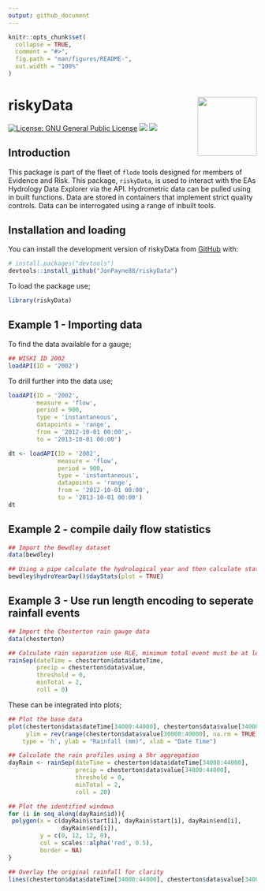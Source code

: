 ```yaml
---
output: github_document
---
```


<!-- README.md is generated from README.Rmd. Please edit that file -->

```r
knitr::opts_chunk$set(
  collapse = TRUE,
  comment = "#>",
  fig.path = "man/figures/README-",
  out.width = "100%"
)
```

# riskyData <img src="logo.png" align="right" alt="" width="120"/>

<!-- badges: start -->

[![License: GNU General Public License](https://img.shields.io/badge/license-GNU%20General%20Public%20License-blue.svg)](https://cran.r-project.org/web/licenses/GNU%20General%20Public%20License) [![](https://img.shields.io/github/languages/code-size/JonPayneEA/riskyData.svg)](https://github.com/JonPayneEA/riskyData)
[![](https://img.shields.io/github/last-commit/JonPayneEA/riskyData.svg)](https://github.com/JonPayneEA/riskyData/commits/main)

<!-- badges: end -->

## Introduction

This package is part of the fleet of `flode` tools designed for members of Evidence and Risk. This package, `riskyData`, is used to interact with the EAs Hydrology Data Explorer via the API. Hydrometric data can be pulled using in built functions. Data are stored in containers that implement strict quality controls. Data can be interrogated using a range of inbuilt tools.

## Installation and loading

You can install the development version of riskyData from [GitHub](https://github.com/) with:

``` r
# install.packages("devtools")
devtools::install_github("JonPayne88/riskyData")
```

To load the package use;

```r
library(riskyData)
```

## Example 1 - Importing data

To find the data available for a gauge;

```r
## WISKI ID 2002
loadAPI(ID = '2002')
```

To drill further into the data use;

```r
loadAPI(ID = '2002',
        measure = 'flow',
        period = 900,
        type = 'instantaneous',
        datapoints = 'range',
        from = '2012-10-01 00:00',-
        to = '2013-10-01 00:00')

```

```r
dt <- loadAPI(ID = '2002',
              measure = 'flow',
              period = 900,
              type = 'instantaneous',
              datapoints = 'range',
              from = '2012-10-01 00:00',
              to = '2013-10-01 00:00')
dt
```

## Example 2 - compile daily flow statistics

```r
## Import the Bewdley dataset
data(bewdley)

## Using a pipe calculate the hydrological year and then calculate statistics
bewdley$hydroYearDay()$dayStats(plot = TRUE)
```


## Example 3 - Use run length encoding to seperate rainfall events

```r
## Import the Chesterton rain gauge data
data(chesterton)

## Calculate rain separation use RLE, minimum total event must be at least 2mm
rainSep(dateTime = chesterton$data$dateTime,
        precip = chesterton$data$value,
        threshold = 0,
        minTotal = 2,
        roll = 0)
```

These can be integrated into plots;

```r
## Plot the base data
plot(chesterton$data$dateTime[34000:44000], chesterton$data$value[34000:44000],
     ylim = rev(range(chesterton$data$value[30000:40000], na.rm = TRUE)),
    type = 'h', ylab = "Rainfall (mm)", xlab = "Date Time")

## Calculate the rain profiles using a 5hr aggregation
dayRain <- rainSep(dateTime = chesterton$data$dateTime[34000:44000],
                   precip = chesterton$data$value[34000:44000],
                   threshold = 0,
                   minTotal = 2,
                   roll = 20)

## Plot the identified windows
for (i in seq_along(dayRain$id)){
 polygon(x = c(dayRain$start[i], dayRain$start[i], dayRain$end[i],
               dayRain$end[i]),
         y = c(0, 12, 12, 0),
         col = scales::alpha('red', 0.5),
         border = NA)
}

## Overlay the original rainfall for clarity
lines(chesterton$data$dateTime[34000:44000], chesterton$data$value[34000:44000])
```
